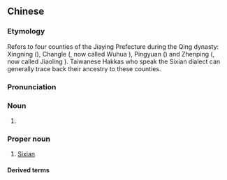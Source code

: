 {{also|四县}}
==Chinese==
{{zh-forms|s=四县}}

===Etymology===
Refers to four counties of the Jiaying Prefecture during the Qing dynasty: Xingning ({{zh-l|興寧*}}), Changle ({{zh-l|長樂*}}, now called Wuhua {{zh-l|五華*}}), Pingyuan ({{zh-l|平遠*}}) and Zhenping ({{zh-l|鎮平*}}, now called Jiaoling {{zh-l|蕉嶺*}}). Taiwanese Hakkas who speak the Sixian dialect can generally trace back their ancestry to these counties.

===Pronunciation===
{{zh-pron
|m=sìxiàn
|c=sei3 jyun6
|h=pfs=si-yen
|cat=n,pn
}}

===Noun===
{{zh-noun}}

# {{zh-alt-name|四縣話}}
#: {{zh-x|講 ^四縣|to speak the '''Sixian dialect'''|H}}

===Proper noun===
{{zh-proper noun}}

# {{lb|zh|historical}} [[Sixian]] {{gloss|four counties}}

====Derived terms====
{{zh-der|四縣話|四縣腔}}